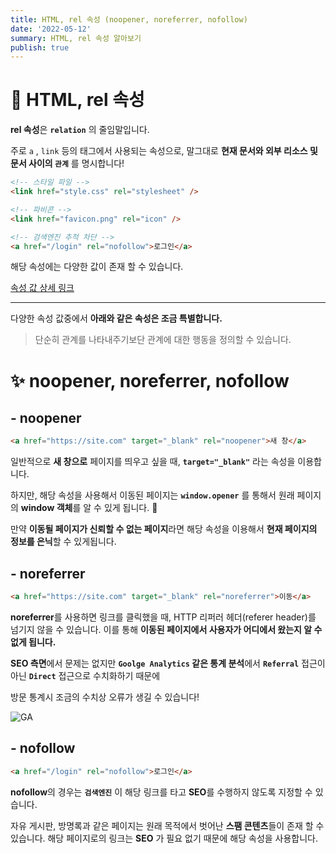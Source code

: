 ```yaml
---
title: HTML, rel 속성 (noopener, noreferrer, nofollow)
date: '2022-05-12'
summary: HTML, rel 속성 알아보기
publish: true
---
```


# 📑 HTML, rel 속성

**rel 속성**은 **`relation`** 의 줄임말입니다.

주로 `a` , `link` 등의 태그에서 사용되는 속성으로,
말그대로 **현재 문서와 외부 리소스 및 문서 사이의 `관계`** 를 명시합니다!

```html
<!-- 스타일 파일 -->
<link href="style.css" rel="stylesheet" />

<!-- 파비콘 -->
<link href="favicon.png" rel="icon" />

<!-- 검색엔진 추적 차단 -->
<a href="/login" rel="nofollow">로그인</a>
```

해당 속성에는 다양한 값이 존재 할 수 있습니다.

[속성 값 상세 링크](https://runebook.dev/ko/docs/html/attributes/rel)

---

다양한 속성 값중에서 **아래와 같은 속성은 조금 특별합니다.**

> 단순히 관계를 나타내주기보단 관계에 대한 행동을 정의할 수 있습니다.

# ✨ noopener, noreferrer, nofollow

## - noopener

```html
<a href="https://site.com" target="_blank" rel="noopener">새 창</a>
```

일반적으로 **새 창으로** 페이지를 띄우고 싶을 때, **`target="_blank"`** 라는 속성을 이용합니다.

하지만, 해당 속성을 사용해서 이동된 페이지는 **`window.opener`** 를 통해서 원래 페이지의 **window 객체**를 알 수 있게 됩니다. 🥲

만약 **이동될 페이지가 신뢰할 수 없는 페이지**라면 해당 속성을 이용해서
**현재 페이지의 정보를 은닉**할 수 있게됩니다.

## - noreferrer

```html
<a href="https://site.com" target="_blank" rel="noreferrer">이동</a>
```

**noreferrer**를 사용하면 링크를 클릭했을 때,
HTTP 리퍼러 헤더(referer header)를 넘기지 않을 수 있습니다.
이를 통해 **이동된 페이지에서 사용자가 어디에서 왔는지 알 수 없게 됩니다.**

**SEO 측면**에서 문제는 없지만 **`Goolge Analytics` 같은 통계 분석**에서
**`Referral`** 접근이 아닌 **`Direct`** 접근으로 수치화하기 때문에

방문 통계시 조금의 수치상 오류가 생길 수 있습니다!

![GA](/posts/GA.png)

## - nofollow

```html
<a href="/login" rel="nofollow">로그인</a>
```

**nofollow**의 경우는 **`검색엔진`** 이 해당 링크를 타고 **SEO**를 수행하지 않도록 지정할 수 있습니다.

자유 게시판, 방명록과 같은 페이지는 원래 목적에서 벗어난 **스팸 콘텐츠**들이 존재 할 수 있습니다.
해당 페이지로의 링크는 **SEO** 가 필요 없기 때문에 해당 속성을 사용합니다.
